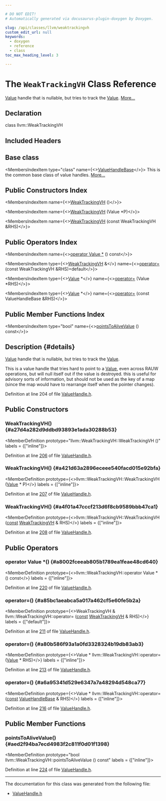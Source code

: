 ```yaml
---

# DO NOT EDIT!
# Automatically generated via docusaurus-plugin-doxygen by Doxygen.

slug: /api/classes/llvm/weaktrackingvh
custom_edit_url: null
keywords:
  - doxygen
  - reference
  - class
toc_max_heading_level: 3

---
```





# The `WeakTrackingVH` Class Reference

<DoxygenPage pluginConfig={pluginConfig}>

<a href="/docs/api/classes/llvm/value">Value</a> handle that is nullable, but tries to track the <a href="/docs/api/classes/llvm/value">Value</a>. <a href="#details">More...</a>

## Declaration

<CodeBlock>class llvm::WeakTrackingVH</CodeBlock>

## Included Headers

<IncludesList>
<IncludesListItem
  filePath="llvm/IR/ValueHandle.h"
  permalink="/docs/api/files/include/include/llvm/include/llvm/ir/valuehandle-h"
  isLocal="true" />
</IncludesList>

## Base class

<MembersIndex>

<MembersIndexItem
  type="class"
  name={<><a href="/docs/api/classes/llvm/valuehandlebase">ValueHandleBase</a></>}>
This is the common base class of value handles. <a href="/docs/api/classes/llvm/valuehandlebase/#details">More...</a>
</MembersIndexItem>

</MembersIndex>

## Public Constructors Index

<MembersIndex>

<MembersIndexItem
  name={<><a href="#a27d4a282d9ddbd93893e1ada30288b53">WeakTrackingVH</a> ()</>}>
</MembersIndexItem>

<MembersIndexItem
  name={<><a href="#a421d63a2896eceee540facd015e92bfa">WeakTrackingVH</a> (Value &#42;P)</>}>
</MembersIndexItem>

<MembersIndexItem
  name={<><a href="#a4f01a47cccf213d6f8cb9589bbb47ca1">WeakTrackingVH</a> (const WeakTrackingVH &amp;RHS)</>}>
</MembersIndexItem>

</MembersIndex>

## Public Operators Index

<MembersIndex>

<MembersIndexItem
  name={<><a href="#a8002fceeab805b1789ea1feae48cd640">operator Value &#42;</a> () const</>}>
</MembersIndexItem>

<MembersIndexItem
  type={<><a href="/docs/api/classes/llvm/weaktrackingvh">WeakTrackingVH</a> &amp;</>}
  name={<><a href="#a85bc1aeabca5a017a462cf5e60fe5b2a">operator=</a> (const WeakTrackingVH &amp;RHS)=default</>}>
</MembersIndexItem>

<MembersIndexItem
  type={<><a href="/docs/api/classes/llvm/value">Value</a> &#42;</>}
  name={<><a href="#a80b586f93a1a0fd3328324b19db83ab3">operator=</a> (Value &#42;RHS)</>}>
</MembersIndexItem>

<MembersIndexItem
  type={<><a href="/docs/api/classes/llvm/value">Value</a> &#42;</>}
  name={<><a href="#a6a95341d529e6347a7a48294d548ca77">operator=</a> (const ValueHandleBase &amp;RHS)</>}>
</MembersIndexItem>

</MembersIndex>

## Public Member Functions Index

<MembersIndex>

<MembersIndexItem
  type="bool"
  name={<><a href="#aed2f94ba7ecd4983f2c811f0d01f1398">pointsToAliveValue</a> () const</>}>
</MembersIndexItem>

</MembersIndex>

## Description {#details}

<a href="/docs/api/classes/llvm/value">Value</a> handle that is nullable, but tries to track the <a href="/docs/api/classes/llvm/value">Value</a>.

This is a value handle that tries hard to point to a <a href="/docs/api/classes/llvm/value">Value</a>, even across RAUW operations, but will null itself out if the value is destroyed. this is useful for advisory sorts of information, but should not be used as the key of a map (since the map would have to rearrange itself when the pointer changes).

Definition at line 204 of file <a href="/docs/api/files/include/include/llvm/include/llvm/ir/valuehandle-h">ValueHandle.h</a>.

<SectionDefinition>

## Public Constructors

### WeakTrackingVH() {#a27d4a282d9ddbd93893e1ada30288b53}

<MemberDefinition
  prototype="llvm::WeakTrackingVH::WeakTrackingVH ()"
  labels = {["inline"]}>

Definition at line <a href="/docs/api/files/include/include/llvm/include/llvm/ir/valuehandle-h/#l00206">206</a> of file <a href="/docs/api/files/include/include/llvm/include/llvm/ir/valuehandle-h">ValueHandle.h</a>.
</MemberDefinition>

### WeakTrackingVH() {#a421d63a2896eceee540facd015e92bfa}

<MemberDefinition
  prototype={<>llvm::WeakTrackingVH::WeakTrackingVH (<a href="/docs/api/classes/llvm/value">Value</a> &#42; P)</>}
  labels = {["inline"]}>

Definition at line <a href="/docs/api/files/include/include/llvm/include/llvm/ir/valuehandle-h/#l00207">207</a> of file <a href="/docs/api/files/include/include/llvm/include/llvm/ir/valuehandle-h">ValueHandle.h</a>.
</MemberDefinition>

### WeakTrackingVH() {#a4f01a47cccf213d6f8cb9589bbb47ca1}

<MemberDefinition
  prototype={<>llvm::WeakTrackingVH::WeakTrackingVH (<a href="/docs/api/files/lib/lib/target/lib/target/aarch64/aarch64promoteconstant-cpp/#a90f8350fecae261c25be85d38b451bff">const</a> <a href="/docs/api/classes/llvm/weaktrackingvh">WeakTrackingVH</a> &amp; RHS)</>}
  labels = {["inline"]}>

Definition at line <a href="/docs/api/files/include/include/llvm/include/llvm/ir/valuehandle-h/#l00208">208</a> of file <a href="/docs/api/files/include/include/llvm/include/llvm/ir/valuehandle-h">ValueHandle.h</a>.
</MemberDefinition>

</SectionDefinition>

<SectionDefinition>

## Public Operators

### operator Value &#42;() {#a8002fceeab805b1789ea1feae48cd640}

<MemberDefinition
  prototype={<>llvm::WeakTrackingVH::operator Value &#42; () const</>}
  labels = {["inline"]}>

Definition at line <a href="/docs/api/files/include/include/llvm/include/llvm/ir/valuehandle-h/#l00220">220</a> of file <a href="/docs/api/files/include/include/llvm/include/llvm/ir/valuehandle-h">ValueHandle.h</a>.
</MemberDefinition>

### operator=() {#a85bc1aeabca5a017a462cf5e60fe5b2a}

<MemberDefinition
  prototype={<>WeakTrackingVH &amp; llvm::WeakTrackingVH::operator= (<a href="/docs/api/files/lib/lib/target/lib/target/aarch64/aarch64promoteconstant-cpp/#a90f8350fecae261c25be85d38b451bff">const</a> <a href="/docs/api/classes/llvm/weaktrackingvh">WeakTrackingVH</a> &amp; RHS)</>}
  labels = {["default"]}>

Definition at line <a href="/docs/api/files/include/include/llvm/include/llvm/ir/valuehandle-h/#l00211">211</a> of file <a href="/docs/api/files/include/include/llvm/include/llvm/ir/valuehandle-h">ValueHandle.h</a>.
</MemberDefinition>

### operator=() {#a80b586f93a1a0fd3328324b19db83ab3}

<MemberDefinition
  prototype={<>Value &#42; llvm::WeakTrackingVH::operator= (<a href="/docs/api/classes/llvm/value">Value</a> &#42; RHS)</>}
  labels = {["inline"]}>

Definition at line <a href="/docs/api/files/include/include/llvm/include/llvm/ir/valuehandle-h/#l00213">213</a> of file <a href="/docs/api/files/include/include/llvm/include/llvm/ir/valuehandle-h">ValueHandle.h</a>.
</MemberDefinition>

### operator=() {#a6a95341d529e6347a7a48294d548ca77}

<MemberDefinition
  prototype={<>Value &#42; llvm::WeakTrackingVH::operator= (<a href="/docs/api/files/lib/lib/target/lib/target/aarch64/aarch64promoteconstant-cpp/#a90f8350fecae261c25be85d38b451bff">const</a> <a href="/docs/api/classes/llvm/valuehandlebase">ValueHandleBase</a> &amp; RHS)</>}
  labels = {["inline"]}>

Definition at line <a href="/docs/api/files/include/include/llvm/include/llvm/ir/valuehandle-h/#l00216">216</a> of file <a href="/docs/api/files/include/include/llvm/include/llvm/ir/valuehandle-h">ValueHandle.h</a>.
</MemberDefinition>

</SectionDefinition>

<SectionDefinition>

## Public Member Functions

### pointsToAliveValue() {#aed2f94ba7ecd4983f2c811f0d01f1398}

<MemberDefinition
  prototype="bool llvm::WeakTrackingVH::pointsToAliveValue () const"
  labels = {["inline"]}>

Definition at line <a href="/docs/api/files/include/include/llvm/include/llvm/ir/valuehandle-h/#l00224">224</a> of file <a href="/docs/api/files/include/include/llvm/include/llvm/ir/valuehandle-h">ValueHandle.h</a>.
</MemberDefinition>

</SectionDefinition>

<hr/>

The documentation for this class was generated from the following file:

<ul>
<li><a href="/docs/api/files/include/include/llvm/include/llvm/ir/valuehandle-h">ValueHandle.h</a></li>
</ul>

</DoxygenPage>
